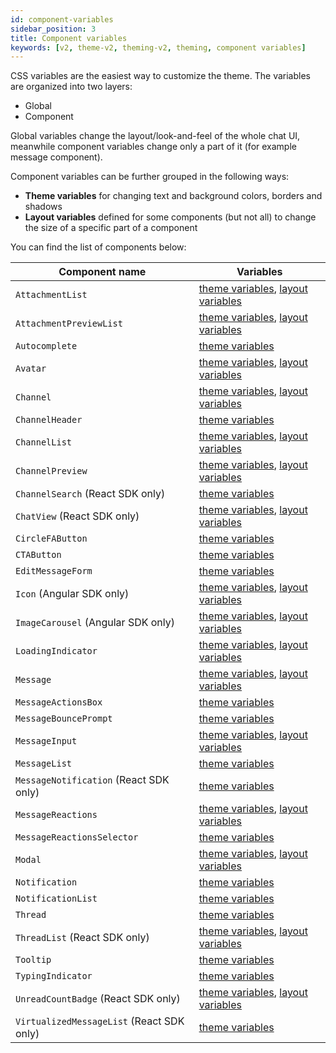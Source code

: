 ```yaml
---
id: component-variables
sidebar_position: 3
title: Component variables
keywords: [v2, theme-v2, theming-v2, theming, component variables]
---
```


CSS variables are the easiest way to customize the theme. The variables are organized into two layers:

- Global
- Component

Global variables change the layout/look-and-feel of the whole chat UI, meanwhile component variables change only a part of it (for example message component).

Component variables can be further grouped in the following ways:

- **Theme variables** for changing text and background colors, borders and shadows
- **Layout variables** defined for some components (but not all) to change the size of a specific part of a component

You can find the list of components below:

| Component name                            | Variables                                                                                                                                                                                                                                                                                            |
| ----------------------------------------- | ---------------------------------------------------------------------------------------------------------------------------------------------------------------------------------------------------------------------------------------------------------------------------------------------------- |
| `AttachmentList`                          | [theme variables](https://github.com/GetStream/stream-chat-css/tree/v5.0.1/src/v2/styles/AttachmentList/AttachmentList-theme.scss), [layout variables](https://github.com/GetStream/stream-chat-css/tree/v5.0.1/src/v2/styles/AttachmentList/AttachmentList-layout.scss)                             |
| `AttachmentPreviewList`                   | [theme variables](https://github.com/GetStream/stream-chat-css/tree/v5.0.1/src/v2/styles/AttachmentPreviewList/AttachmentPreviewList-theme.scss), [layout variables](https://github.com/GetStream/stream-chat-css/tree/v5.0.1/src/v2/styles/AttachmentPreviewList/AttachmentPreviewList-layout.scss) |
| `Autocomplete`                            | [theme variables](https://github.com/GetStream/stream-chat-css/tree/v5.0.1/src/v2/styles/Autocomplete/Autocomplete-theme.scss)                                                                                                                                                                       |
| `Avatar`                                  | [theme variables](https://github.com/GetStream/stream-chat-css/tree/v5.0.1/src/v2/styles/Avatar/Avatar-theme.scss), [layout variables](https://github.com/GetStream/stream-chat-css/tree/v5.0.1/src/v2/styles/Avatar/Avatar-layout.scss)                                                             |
| `Channel`                                 | [theme variables](https://github.com/GetStream/stream-chat-css/tree/v5.0.1/src/v2/styles/Channel/Channel-theme.scss), [layout variables](https://github.com/GetStream/stream-chat-css/tree/v5.0.1/src/v2/styles/Channel/Channel-layout.scss)                                                         |
| `ChannelHeader`                           | [theme variables](https://github.com/GetStream/stream-chat-css/tree/v5.0.1/src/v2/styles/ChannelHeader/ChannelHeader-theme.scss)                                                                                                                                                                     |
| `ChannelList`                             | [theme variables](https://github.com/GetStream/stream-chat-css/tree/v5.0.1/src/v2/styles/ChannelList/ChannelList-theme.scss), [layout variables](https://github.com/GetStream/stream-chat-css/tree/v5.0.1/src/v2/styles/ChannelList/ChannelList-layout.scss)                                         |
| `ChannelPreview`                          | [theme variables](https://github.com/GetStream/stream-chat-css/tree/v5.0.1/src/v2/styles/ChannelPreview/ChannelPreview-theme.scss), [layout variables](https://github.com/GetStream/stream-chat-css/tree/v5.0.1/src/v2/styles/ChannelPreview/ChannelPreview-layout.scss)                             |
| `ChannelSearch` (React SDK only)          | [theme variables](https://github.com/GetStream/stream-chat-css/tree/v5.0.1/src/v2/styles/ChannelSearch/ChannelSearch-theme.scss)                                                                                                                                                                     |
| `ChatView` (React SDK only)               | [theme variables](https://github.com/GetStream/stream-chat-css/tree/v5.0.1/src/v2/styles/ChatView/ChatView-theme.scss), [layout variables](https://github.com/GetStream/stream-chat-css/tree/v5.0.1/src/v2/styles/ChatView/ChatView-layout.scss)                                                     |
| `CircleFAButton`                          | [theme variables](https://github.com/GetStream/stream-chat-css/tree/v5.0.1/src/v2/styles/CircleFAButton/CircleFAButton-theme.scss)                                                                                                                                                                   |
| `CTAButton`                               | [theme variables](https://github.com/GetStream/stream-chat-css/tree/v5.0.1/src/v2/styles/CTAButton/CTAButton-theme.scss)                                                                                                                                                                             |
| `EditMessageForm`                         | [theme variables](https://github.com/GetStream/stream-chat-css/tree/v5.0.1/src/v2/styles/EditMessageForm/EditMessageForm-theme.scss)                                                                                                                                                                 |
| `Icon` (Angular SDK only)                 | [theme variables](https://github.com/GetStream/stream-chat-css/tree/v5.0.1/src/v2/styles/Icon/Icon-theme.scss), [layout variables](https://github.com/GetStream/stream-chat-css/tree/v5.0.1/src/v2/styles/Icon/Icon-layout.scss)                                                                     |
| `ImageCarousel` (Angular SDK only)        | [theme variables](https://github.com/GetStream/stream-chat-css/tree/v5.0.1/src/v2/styles/ImageCarousel/ImageCarousel-theme.scss), [layout variables](https://github.com/GetStream/stream-chat-css/tree/v5.0.1/src/v2/styles/ImageCarousel/ImageCarousel-layout.scss)                                 |
| `LoadingIndicator`                        | [theme variables](https://github.com/GetStream/stream-chat-css/tree/v5.0.1/src/v2/styles/LoadingIndicator/LoadingIndicator-theme.scss), [layout variables](https://github.com/GetStream/stream-chat-css/tree/v5.0.1/src/v2/styles/LoadingIndicator/LoadingIndicator-layout.scss)                     |
| `Message`                                 | [theme variables](https://github.com/GetStream/stream-chat-css/tree/v5.0.1/src/v2/styles/Message/Message-theme.scss), [layout variables](https://github.com/GetStream/stream-chat-css/tree/v5.0.1/src/v2/styles/Message/Message-layout.scss)                                                         |
| `MessageActionsBox`                       | [theme variables](https://github.com/GetStream/stream-chat-css/tree/v5.0.1/src/v2/styles/MessageActionsBox/MessageActionsBox-theme.scss)                                                                                                                                                             |
| `MessageBouncePrompt`                     | [theme variables](https://github.com/GetStream/stream-chat-css/tree/v5.0.1/src/v2/styles/MessageBouncePrompt/MessageBouncePrompt-theme.scss)                                                                                                                                                         |
| `MessageInput`                            | [theme variables](https://github.com/GetStream/stream-chat-css/tree/v5.0.1/src/v2/styles/MessageInput/MessageInput-theme.scss), [layout variables](https://github.com/GetStream/stream-chat-css/tree/v5.0.1/src/v2/styles/MessageInput/MessageInput-layout.scss)                                     |
| `MessageList`                             | [theme variables](https://github.com/GetStream/stream-chat-css/tree/v5.0.1/src/v2/styles/MessageList/MessageList-theme.scss)                                                                                                                                                                         |
| `MessageNotification` (React SDK only)    | [theme variables](https://github.com/GetStream/stream-chat-css/tree/v5.0.1/src/v2/styles/MessageNotification/MessageNotification-theme.scss)                                                                                                                                                         |
| `MessageReactions`                        | [theme variables](https://github.com/GetStream/stream-chat-css/tree/v5.0.1/src/v2/styles/MessageReactions/MessageReactions-theme.scss), [layout variables](https://github.com/GetStream/stream-chat-css/tree/v5.0.1/src/v2/styles/MessageReactions/MessageReactions-layout.scss)                     |
| `MessageReactionsSelector`                | [theme variables](https://github.com/GetStream/stream-chat-css/tree/v5.0.1/src/v2/styles/MessageReactionsSelector/MessageReactionsSelector-theme.scss)                                                                                                                                               |
| `Modal`                                   | [theme variables](https://github.com/GetStream/stream-chat-css/tree/v5.0.1/src/v2/styles/Modal/Modal-theme.scss), [layout variables](https://github.com/GetStream/stream-chat-css/tree/v5.0.1/src/v2/styles/Modal/Modal-layout.scss)                                                                 |
| `Notification`                            | [theme variables](https://github.com/GetStream/stream-chat-css/tree/v5.0.1/src/v2/styles/Notification/Notification-theme.scss)                                                                                                                                                                       |
| `NotificationList`                        | [theme variables](https://github.com/GetStream/stream-chat-css/tree/v5.0.1/src/v2/styles/NotificationList/NotificationList-theme.scss)                                                                                                                                                               |
| `Thread`                                  | [theme variables](https://github.com/GetStream/stream-chat-css/tree/v5.0.1/src/v2/styles/Thread/Thread-theme.scss)                                                                                                                                                                                   |
| `ThreadList` (React SDK only)             | [theme variables](https://github.com/GetStream/stream-chat-css/tree/v5.0.1/src/v2/styles/ThreadList/ThreadList-theme.scss), [layout variables](https://github.com/GetStream/stream-chat-css/tree/v5.0.1/src/v2/styles/ThreadList/ThreadList-layout.scss)                                             |
| `Tooltip`                                 | [theme variables](https://github.com/GetStream/stream-chat-css/tree/v5.0.1/src/v2/styles/Tooltip/Tooltip-theme.scss)                                                                                                                                                                                 |
| `TypingIndicator`                         | [theme variables](https://github.com/GetStream/stream-chat-css/tree/v5.0.1/src/v2/styles/TypingIndicator/TypingIndicator-theme.scss)                                                                                                                                                                 |
| `UnreadCountBadge` (React SDK only)       | [theme variables](https://github.com/GetStream/stream-chat-css/tree/v5.0.1/src/v2/styles/UnreadCountBadge/UnreadCountBadge-theme.scss), [layout variables](https://github.com/GetStream/stream-chat-css/tree/v5.0.1/src/v2/styles/UnreadCountBadge/UnreadCountBadge-layout.scss)                     |
| `VirtualizedMessageList` (React SDK only) | [theme variables](https://github.com/GetStream/stream-chat-css/tree/v5.0.1/src/v2/styles/VirtualizedMessageList/VirtualizedMessageList-theme.scss)                                                                                                                                                   |

